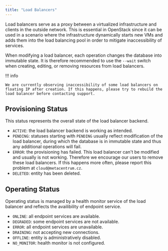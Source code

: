 ```yaml
---
title: "Load Balancers"
---
```

Load balancers serve as a proxy between a virtualized infrastructure and clients in the outside network. This is essential in OpenStack since it can be used in a scenario where the infrastructure dynamically starts new VMs and adds them into the load balancing pool in order to mitigate inaccessibility of services.

When modifying a load balancer, each operation changes the database into immutable state. It is therefore recommended to use the `--wait` switch when creating, editing, or removing resources from load balancers.

!!! info

    We are currently observing inaccessibility of some load balancers on floating IP after creation. If this happens, please try to rebuild the load balancer before contacting support.

## Provisioning Status

This status represents the overall state of the load balancer backend.

- `ACTIVE`: the load balancer backend is working as intended.
- `PENDING`: statuses starting with `PENDING` usually reflect modification of the load balancer, during which the database is in immutable state and thus any additional operations will fail.
- `ERROR`: the provisioning has failed. This load balancer can't be modified and usually is not working. Therefore we encourage our users to remove these load balancers. If this happens more often, please report this problem at `cloud@metacentrum.cz`.
- `DELETED`: entity has been deleted.

## Operating Status

Operating status is managed by a health monitor service of the load balancer and reflects the availibility of endpoint service.

- `ONLINE`: all endpoint services are available.
- `DEGRADED`: some endpoint services are not available.
- `ERROR`: all endpoint services are unavailable.
- `DRAINING`: not accepting new connections.
- `OFFLINE`: entity is administratively disabled.
- `NO_MONITOR`: health monitor is not configured.
